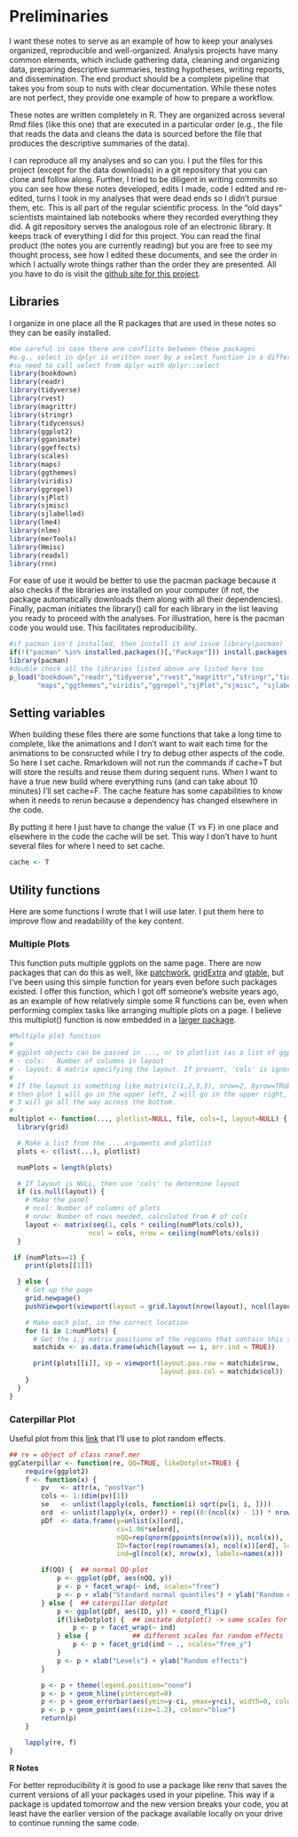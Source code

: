 # Preliminaries

I want these notes to serve as an example of how to keep your analyses organized, reproducible and well-organized.  Analysis projects have many common elements, which include gathering data, cleaning and organizing data, preparing descriptive summaries, testing hypotheses, writing reports, and dissemination.  The end product should be a complete pipeline that takes you from soup to nuts with clear documentation.   While these notes are not perfect, they provide one example of how to prepare a workflow.

These notes are written completely in R. They are organized across several Rmd files (like this one) that are executed in a particular order (e.g., the file that reads the data and cleans the data is sourced before the file that produces the descriptive summaries of the data).  

I can reproduce all my analyses and so can you. I put the files for this project (except for the data downloads) in a git repository that you can clone and follow along. Further, I tried to be diligent in writing commits so you can see how these notes developed, edits I made, code I edited and re-edited, turns I took in my analyses that were dead ends so I didn't pursue them, etc.  This is all part of the regular scientific process.  In the "old days" scientists maintained lab notebooks where they recorded everything they did. A git repository serves the analogous role of an electronic library. It keeps track of everything I did for this project.  You can read the final product (the notes you are currently reading) but you are free to see my thought process, see how I edited these documents, and see the order in which I actually wrote things rather than the order they are presented.  All you have to do is visit the [github site for this project](https://github.com/gonzoum/covid19-analyses).

## Libraries

I organize in one place all the R packages that are used in these notes so they can be easily installed.

```r
#be careful in case there are conflicts between these packages
#e.g., select in dplyr is written over by a select function in a different package
#so need to call select from dplyr with dplyr::select
library(bookdown)
library(readr)
library(tidyverse)
library(rvest)
library(magrittr)
library(stringr)
library(tidycensus)
library(ggplot2)
library(gganimate)
library(ggeffects)
library(scales)
library(maps)
library(ggthemes)
library(viridis)
library(ggrepel)
library(sjPlot)
library(sjmisc)
library(sjlabelled)
library(lme4)
library(nlme)
library(merTools)
library(Hmisc)
library(readxl)
library(rnn)
```

For ease of use it would be better to use the pacman package because it also checks if the libraries are installed on your computer (if not, the package automatically downloads them along with all their dependencies).  Finally, pacman initiates the library() call for each library in the list leaving you ready to proceed with the analyses. For illustration, here is the pacman code you would use. This facilitates reproducibility.  

```r
#if pacman isn't installed, then install it and issue library(pacman)
if(!("pacman" %in% installed.packages()[,"Package"])) install.packages("pacman")
library(pacman)
#double check all the libraries listed above are listed here too
p_load("bookdown","readr","tidyverse","rvest","magrittr","stringr","tidycensus","ggplot2","gganimate","ggeffects", "scales", 
       "maps","ggthemes","viridis","ggrepel","sjPlot","sjmisc", "sjlabelled","lme4","nlme","merTools","Hmisc","readxl","rnn")
```

## Setting variables

When building these files there are some functions that take a long time to complete, like the animations and I don't want to wait each time for the animations to be consructed while I try to debug other aspects of the code.  So here I set cache. Rmarkdown will not run the commands if cache=T but will store the results and reuse them during sequent runs. When I want to have a true new build where everything runs (and can take about 10 minutes) I'll set cache=F.  The cache feature has some capabilities to know when it needs to rerun because a dependency has changed elsewhere in the code.

By putting it here I just have to change the value (T vs F) in one place and elsewhere in the code the cache will be set. This way I don't have to hunt several files for where I need to set cache.

```r
cache <- T
```

## Utility functions

Here are some functions I wrote that I will use later. I put them here to improve flow and readability of the key content.

### Multiple Plots {#multiplot}

This function puts multiple ggplots on the same page.  There are now packages that can do this as well, like [patchwork](https://patchwork.data-imaginist.com/), [gridExtra](https://cran.r-project.org/web/packages/egg/vignettes/Ecosystem.html) and [gtable](https://cran.r-project.org/web/packages/gtable/index.html), but I've been using this simple function for years even before such packages existed. I offer this function, which I got off someone's website years ago, as an example of how relatively simple some R functions can be, even when performing complex tasks like arranging multiple plots on a page.  I believe this multiplot() function is now embedded in a [larger package](http://larmarange.github.io/JLutils/reference/multiplot.html).

```r
#Multiple plot function
#
# ggplot objects can be passed in ..., or to plotlist (as a list of ggplot objects)
# - cols:   Number of columns in layout
# - layout: A matrix specifying the layout. If present, 'cols' is ignored.
#
# If the layout is something like matrix(c(1,2,3,3), nrow=2, byrow=TRUE),
# then plot 1 will go in the upper left, 2 will go in the upper right, and
# 3 will go all the way across the bottom.
#
multiplot <- function(..., plotlist=NULL, file, cols=1, layout=NULL) {
  library(grid)

  # Make a list from the ... arguments and plotlist
  plots <- c(list(...), plotlist)

  numPlots = length(plots)

  # If layout is NULL, then use 'cols' to determine layout
  if (is.null(layout)) {
    # Make the panel
    # ncol: Number of columns of plots
    # nrow: Number of rows needed, calculated from # of cols
    layout <- matrix(seq(1, cols * ceiling(numPlots/cols)),
                    ncol = cols, nrow = ceiling(numPlots/cols))
  }

 if (numPlots==1) {
    print(plots[[1]])

  } else {
    # Set up the page
    grid.newpage()
    pushViewport(viewport(layout = grid.layout(nrow(layout), ncol(layout))))

    # Make each plot, in the correct location
    for (i in 1:numPlots) {
      # Get the i,j matrix positions of the regions that contain this subplot
      matchidx <- as.data.frame(which(layout == i, arr.ind = TRUE))

      print(plots[[i]], vp = viewport(layout.pos.row = matchidx$row,
                                      layout.pos.col = matchidx$col))
    }
  }
}

```

### Caterpillar Plot

Useful plot from this [link](https://stackoverflow.com/questions/13847936/plot-random-effects-from-lmer-lme4-package-using-qqmath-or-dotplot-how-to-mak) that I'll use to plot random effects.

```r
## re = object of class ranef.mer
ggCaterpillar <- function(re, QQ=TRUE, likeDotplot=TRUE) {
    require(ggplot2)
    f <- function(x) {
        pv   <- attr(x, "postVar")
        cols <- 1:(dim(pv)[1])
        se   <- unlist(lapply(cols, function(i) sqrt(pv[i, i, ])))
        ord  <- unlist(lapply(x, order)) + rep((0:(ncol(x) - 1)) * nrow(x), each=nrow(x))
        pDf  <- data.frame(y=unlist(x)[ord],
                           ci=1.96*se[ord],
                           nQQ=rep(qnorm(ppoints(nrow(x))), ncol(x)),
                           ID=factor(rep(rownames(x), ncol(x))[ord], levels=rownames(x)[ord]),
                           ind=gl(ncol(x), nrow(x), labels=names(x)))

        if(QQ) {  ## normal QQ-plot
            p <- ggplot(pDf, aes(nQQ, y))
            p <- p + facet_wrap(~ ind, scales="free")
            p <- p + xlab("Standard normal quantiles") + ylab("Random effect quantiles")
        } else {  ## caterpillar dotplot
            p <- ggplot(pDf, aes(ID, y)) + coord_flip()
            if(likeDotplot) {  ## imitate dotplot() -> same scales for random effects
                p <- p + facet_wrap(~ ind)
            } else {           ## different scales for random effects
                p <- p + facet_grid(ind ~ ., scales="free_y")
            }
            p <- p + xlab("Levels") + ylab("Random effects")
        }

        p <- p + theme(legend.position="none")
        p <- p + geom_hline(yintercept=0)
        p <- p + geom_errorbar(aes(ymin=y-ci, ymax=y+ci), width=0, colour="black")
        p <- p + geom_point(aes(size=1.2), colour="blue") 
        return(p)
    }

    lapply(re, f)
}

```

::: {.infobox .caution data-latex="{caution}"}

**R Notes**

For better reproducibility it is good to use a package like renv that saves the current versions of all your packages used in your pipeline. This way if  a package is updated tomorrow and the new version breaks your code, you at least have the earlier version of the package available locally on your drive to continue running the same code.

:::
